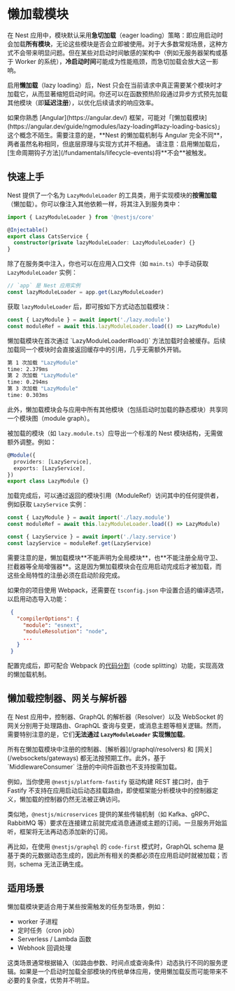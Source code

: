 # 懒加载模块

在 Nest 应用中，模块默认采用**急切加载**（eager loading）策略：即应用启动时会加载**所有模块**，无论这些模块是否会立即被使用。对于大多数常规场景，这种方式不会带来明显问题。但在某些对启动时间敏感的架构中（例如无服务器架构或基于 Worker 的系统），**冷启动时间**可能成为性能瓶颈，而急切加载会放大这一影响。

启用**懒加载**（lazy loading）后，Nest 只会在当前请求中真正需要某个模块时才加载它，从而显著缩短启动时间。你还可以在函数预热阶段通过异步方式预先加载其他模块（即**延迟注册**），以优化后续请求的响应效率。

<CalloutInfo>
  如果你熟悉 [Angular](https://angular.dev/)
  框架，可能对「[懒加载模块](https://angular.dev/guide/ngmodules/lazy-loading#lazy-loading-basics)」这个概念不陌生。需要注意的是，**Nest
  的懒加载机制与 Angular
  完全不同**，两者虽然名称相同，但底层原理与实现方式并不相通。
</CalloutInfo>

<CalloutInfo type="warning">
  请注意：启用懒加载后，[生命周期钩子方法](/fundamentals/lifecycle-events)将**不会**被触发。
</CalloutInfo>

## 快速上手

Nest 提供了一个名为 `LazyModuleLoader` 的工具类，用于实现模块的**按需加载**（懒加载）。你可以像注入其他依赖一样，将其注入到服务类中：

```ts filename='cats.service.ts'
import { LazyModuleLoader } from '@nestjs/core'

@Injectable()
export class CatsService {
  constructor(private lazyModuleLoader: LazyModuleLoader) {}
}
```

除了在服务类中注入，你也可以在应用入口文件（如 `main.ts`）中手动获取 `LazyModuleLoader` 实例：

```ts filename='main.ts'
// `app` 是 Nest 应用实例
const lazyModuleLoader = app.get(LazyModuleLoader)
```

获取 `lazyModuleLoader` 后，即可按如下方式动态加载模块：

```ts
const { LazyModule } = await import('./lazy.module')
const moduleRef = await this.lazyModuleLoader.load(() => LazyModule)
```

<CalloutInfo>
懒加载模块在首次通过 `LazyModuleLoader#load()` 方法加载时会被缓存。后续加载同一个模块时会直接返回缓存中的引用，几乎无需额外开销。

```bash
第 1 次加载 "LazyModule"
time: 2.379ms
第 2 次加载 "LazyModule"
time: 0.294ms
第 3 次加载 "LazyModule"
time: 0.303ms
```

此外，懒加载模块会与应用中所有其他模块（包括启动时加载的静态模块）共享同一个模块图（module graph）。

</CalloutInfo>

被加载的模块（如 `lazy.module.ts`）应导出一个标准的 Nest 模块结构，无需做额外调整。例如：

```ts filename='lazy.module.ts'
@Module({
  providers: [LazyService],
  exports: [LazyService],
})
export class LazyModule {}
```

加载完成后，可以通过返回的模块引用（ModuleRef）访问其中的任何提供者，例如获取 `LazyService` 实例：

```ts
const { LazyModule } = await import('./lazy.module')
const moduleRef = await this.lazyModuleLoader.load(() => LazyModule)

const { LazyService } = await import('./lazy.service')
const lazyService = moduleRef.get(LazyService)
```

<CalloutInfo type="warning">
  需要注意的是，懒加载模块**不能声明为全局模块**，也**不能注册全局守卫、拦截器等全局增强器**。这是因为懒加载模块会在应用启动完成后才被加载，而这些全局特性的注册必须在启动阶段完成。
</CalloutInfo>

如果你的项目使用 Webpack，还需要在 `tsconfig.json` 中设置合适的编译选项，以启用动态导入功能：

```json
 {
   "compilerOptions": {
     "module": "esnext",
     "moduleResolution": "node",
     ...
   }
 }
```

配置完成后，即可配合 Webpack 的[代码分割](https://webpack.js.org/guides/code-splitting/)（code splitting）功能，实现高效的懒加载机制。

## 懒加载控制器、网关与解析器

在 Nest 应用中，控制器、GraphQL 的解析器（Resolver）以及 WebSocket 的网关分别用于处理路由、GraphQL 查询与变更，或消息主题等相关逻辑。然而，需要特别注意的是，它们**无法通过 `LazyModuleLoader` 实现懒加载**。

<CalloutInfo type="warning">
  所有在懒加载模块中注册的控制器、[解析器](/graphql/resolvers) 和
  [网关](/websockets/gateways) 都无法按预期工作。此外，基于 `MiddlewareConsumer`
  注册的中间件函数也不支持按需加载。
</CalloutInfo>

例如，当你使用 `@nestjs/platform-fastify` 驱动构建 REST 接口时，由于 Fastify 不支持在应用启动后动态挂载路由，即使框架能分析模块中的控制器定义，懒加载的控制器仍然无法被正确访问。

类似地，`@nestjs/microservices` 提供的某些传输机制（如 Kafka、gRPC、RabbitMQ 等）要求在连接建立前就完成消息通道或主题的订阅。一旦服务开始监听，框架将无法再动态添加新的订阅。

再比如，在使用 `@nestjs/graphql` 的 `code-first` 模式时，GraphQL schema 是基于类的元数据动态生成的，因此所有相关的类都必须在应用启动时就被加载；否则，schema 无法正确生成。

## 适用场景

懒加载模块更适合用于某些按需触发的任务型场景，例如：

- worker 子进程
- 定时任务（cron job）
- Serverless / Lambda 函数
- Webhook 回调处理

这类场景通常根据输入（如路由参数、时间点或查询条件）动态执行不同的服务逻辑。如果是一个启动时加载全部模块的传统单体应用，使用懒加载反而可能带来不必要的复杂度，优势并不明显。
